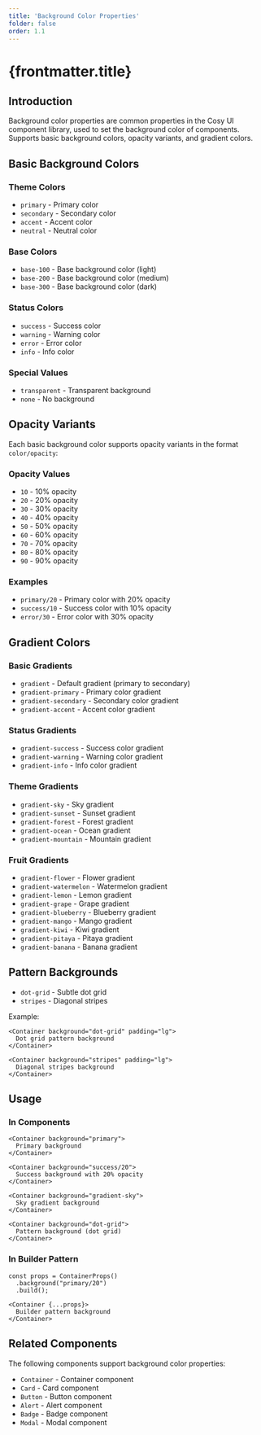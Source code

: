 ```yaml
---
title: 'Background Color Properties'
folder: false
order: 1.1
---
```



# {frontmatter.title}

## Introduction

Background color properties are common properties in the Cosy UI component library, used to set the background color of components. Supports basic background colors, opacity variants, and gradient colors.

## Basic Background Colors

### Theme Colors
- `primary` - Primary color
- `secondary` - Secondary color
- `accent` - Accent color
- `neutral` - Neutral color

<ThemeColorsShowcaseEn />

### Base Colors
- `base-100` - Base background color (light)
- `base-200` - Base background color (medium)
- `base-300` - Base background color (dark)

<BaseColorsShowcase />

### Status Colors
- `success` - Success color
- `warning` - Warning color
- `error` - Error color
- `info` - Info color

<StatusColorsShowcase />

### Special Values
- `transparent` - Transparent background
- `none` - No background

<SpecialValuesShowcase />

## Opacity Variants

Each basic background color supports opacity variants in the format `color/opacity`:

### Opacity Values
- `10` - 10% opacity
- `20` - 20% opacity
- `30` - 30% opacity
- `40` - 40% opacity
- `50` - 50% opacity
- `60` - 60% opacity
- `70` - 70% opacity
- `80` - 80% opacity
- `90` - 90% opacity

### Examples
- `primary/20` - Primary color with 20% opacity
- `success/10` - Success color with 10% opacity
- `error/30` - Error color with 30% opacity

<OpacityShowcase />

## Gradient Colors

### Basic Gradients
- `gradient` - Default gradient (primary to secondary)
- `gradient-primary` - Primary color gradient
- `gradient-secondary` - Secondary color gradient
- `gradient-accent` - Accent color gradient

<BasicGradientsShowcase />

### Status Gradients
- `gradient-success` - Success color gradient
- `gradient-warning` - Warning color gradient
- `gradient-info` - Info color gradient

<StatusGradientsShowcase />

### Theme Gradients
- `gradient-sky` - Sky gradient
- `gradient-sunset` - Sunset gradient
- `gradient-forest` - Forest gradient
- `gradient-ocean` - Ocean gradient
- `gradient-mountain` - Mountain gradient

<ThemeGradientsShowcase />

### Fruit Gradients
- `gradient-flower` - Flower gradient
- `gradient-watermelon` - Watermelon gradient
- `gradient-lemon` - Lemon gradient
- `gradient-grape` - Grape gradient
- `gradient-blueberry` - Blueberry gradient
- `gradient-mango` - Mango gradient
- `gradient-kiwi` - Kiwi gradient
- `gradient-pitaya` - Pitaya gradient
- `gradient-banana` - Banana gradient

<FruitGradientsShowcase />

## Pattern Backgrounds

- `dot-grid` - Subtle dot grid
- `stripes` - Diagonal stripes

<PatternShowcaseEn />

Example:
```astro
<Container background="dot-grid" padding="lg">
  Dot grid pattern background
</Container>

<Container background="stripes" padding="lg">
  Diagonal stripes background
</Container>
```

## Usage

### In Components
```astro
<Container background="primary">
  Primary background
</Container>

<Container background="success/20">
  Success background with 20% opacity
</Container>

<Container background="gradient-sky">
  Sky gradient background
</Container>

<Container background="dot-grid">
  Pattern background (dot grid)
</Container>
```

### In Builder Pattern
```astro
const props = ContainerProps()
  .background("primary/20")
  .build();

<Container {...props}>
  Builder pattern background
</Container>
```



## Related Components

The following components support background color properties:
- `Container` - Container component
- `Card` - Card component
- `Button` - Button component
- `Alert` - Alert component
- `Badge` - Badge component
- `Modal` - Modal component
